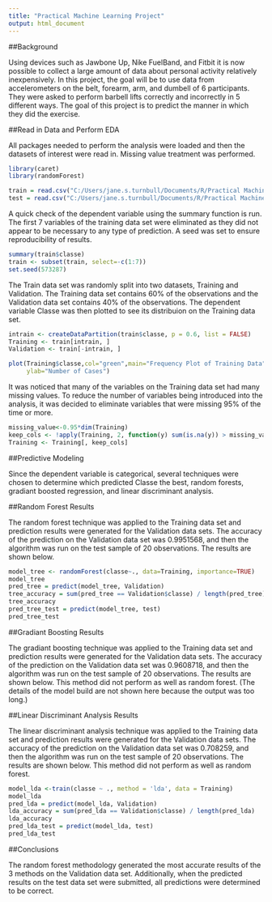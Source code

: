 ```yaml
---
title: "Practical Machine Learning Project"
output: html_document
---
```

##Background

Using devices such as Jawbone Up, Nike FuelBand, and Fitbit it is now possible to collect a large amount of data about personal activity relatively inexpensively.   In this project, the goal will be to use data from accelerometers on the belt, forearm, arm, and dumbell of 6 participants.  They were asked to perform barbell lifts correctly and incorrectly in 5 different ways.   The goal of this project is to predict the manner in which they did the exercise. 

##Read in Data and Perform EDA

All packages needed to perform the analysis were loaded and then the datasets of interest were read in.   Missing value treatment was performed.

```r
library(caret)
library(randomForest)

train = read.csv("C:/Users/jane.s.turnbull/Documents/R/Practical Machine Learning/pml-training.csv",na.strings=c("NA","#DIV/0!", ""))
test = read.csv("C:/Users/jane.s.turnbull/Documents/R/Practical Machine Learning/pml-testing.csv",na.strings=c("NA","#DIV/0!", ""))
```

A quick check of the dependent variable using the summary function is run.   The first 7 variables of the training data set were eliminated as they did not appear to be necessary to any type of prediction.   A seed was set to ensure reproducibility of results.

```r
summary(train$classe)
train <- subset(train, select=-c(1:7))
set.seed(573287)
```
The Train data set was randomly split into two datasets, Training and Validation. The Training data set contains 60% of the observations and the Validation data set contains 40% of the observations.   The dependent variable Classe was then plotted to see its distribuion on the Training data set.

```r
intrain <- createDataPartition(train$classe, p = 0.6, list = FALSE)
Training <- train[intrain, ]
Validation <- train[-intrain, ]

plot(Training$classe,col="green",main="Frequency Plot of Training Data",xlab="Classe Levels",
     ylab="Number of Cases")
```

It was noticed that many of the variables on the Training data set had many missing values.   To reduce the number of variables being introduced into the analysis, it was decided to eliminate variables that were missing 95% of the time or more.

```r
missing_value<-0.95*dim(Training)
keep_cols <- !apply(Training, 2, function(y) sum(is.na(y)) > missing_value || sum(y=="") > missing_value)
Training <- Training[, keep_cols]
```
##Predictive Modeling

Since the dependent variable is categorical, several techniques were chosen to determine which predicted Classe the best, random forests, gradiant boosted regression, and linear discriminant analysis.

##Random Forest Results

The random forest technique was applied to the Training data set and prediction results were generated for the Validation data sets.   The accuracy of the prediction on the Validation data set was 0.9951568, and then the algorithm was run on the test sample of 20 observations.   The results are shown below.
```r
model_tree <- randomForest(classe~., data=Training, importance=TRUE)
model_tree
pred_tree = predict(model_tree, Validation)
tree_accuracy = sum(pred_tree == Validation$classe) / length(pred_tree)
tree_accuracy
pred_tree_test = predict(model_tree, test)
pred_tree_test
```
##Gradiant Boosting Results

The gradiant boosting technique was applied to the Training data set and prediction results were generated for the Validation data sets.   The accuracy of the prediction on the Validation data set was 0.9608718, and then the algorithm was run on the test sample of 20 observations.   The results are shown below.   This method did not perform as well as random forest.   (The details of the model build are not shown here because the output was too long.)

##Linear Discriminant Analysis Results

The linear discriminant analysis technique was applied to the Training data set and prediction results were generated for the Validation data sets.   The accuracy of the prediction on the Validation data set was 0.708259, and then the algorithm was run on the test sample of 20 observations.   The results are shown below.   This method did not perform as well as random forest.

```r
model_lda <-train(classe ~ ., method = 'lda', data = Training) 
model_lda
pred_lda = predict(model_lda, Validation)
lda_accuracy = sum(pred_lda == Validation$classe) / length(pred_lda)
lda_accuracy
pred_lda_test = predict(model_lda, test)
pred_lda_test
```

##Conclusions

The random forest methodology generated the most accurate results of the 3 methods on the Validation data set.   Additionally, when the predicted results on the test data set were submitted, all predictions were determined to be correct.
